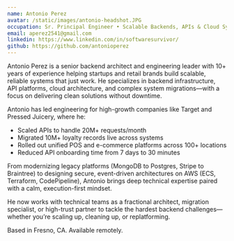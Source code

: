 ```yaml
---
name: Antonio Perez
avatar: /static/images/antonio-headshot.JPG
occupation: Sr. Principal Engineer • Scalable Backends, APIs & Cloud Systems
email: aperez2541@gmail.com
linkedin: https://www.linkedin.com/in/softwaresurvivor/
github: https://github.com/antonioperez
---
```


Antonio Perez is a senior backend architect and engineering leader with 10+ years of experience helping startups and retail brands build scalable, reliable systems that just work. He specializes in backend infrastructure, API platforms, cloud architecture, and complex system migrations—with a focus on delivering clean solutions without downtime.

Antonio has led engineering for high-growth companies like Target and Pressed Juicery, where he:

- Scaled APIs to handle 20M+ requests/month  
- Migrated 10M+ loyalty records live across systems  
- Rolled out unified POS and e-commerce platforms across 100+ locations  
- Reduced API onboarding time from 7 days to 30 minutes  

From modernizing legacy platforms (MongoDB to Postgres, Stripe to Braintree) to designing secure, event-driven architectures on AWS (ECS, Terraform, CodePipeline), Antonio brings deep technical expertise paired with a calm, execution-first mindset.

He now works with technical teams as a fractional architect, migration specialist, or high-trust partner to tackle the hardest backend challenges—whether you’re scaling up, cleaning up, or replatforming.

Based in Fresno, CA. Available remotely.
